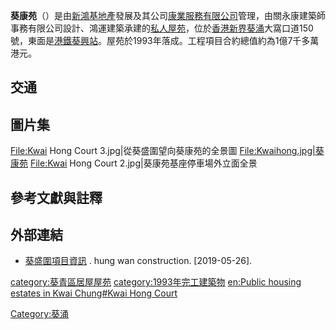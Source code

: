 '''葵康苑'''（{{lang-en|Kwai Hong Court}}）是由[[新鴻基地產|新鴻基地產]]發展及其公司[[康業服務有限公司|康業服務有限公司]]管理，由關永康建築師事務有限公司設計、鴻運建築承建的[[私人屋苑|私人屋苑]]，位於[[香港|香港]][[新界|新界]][[葵涌|葵涌]]大窩口道150號，東面是[[港鐵|港鐵]][[葵興站|葵興站]]。屋苑於1993年落成。工程項目合約總值約為1億7千多萬港元。

== 交通 ==
{{參見|葵興#交通}}

==圖片集==
<gallery>
File:Kwai Hong Court 3.jpg|從葵盛圍望向葵康苑的全景圖
File:Kwaihong.jpg|葵康苑
File:Kwai Hong Court 2.jpg|葵康苑基座停車場外立面全景
</gallery>

== 參考文獻與註釋 ==
{{reflist|12em}} 
{{noteFoot}}

== 外部連結 ==
*[http://www.hwccl.com.hk/Residential3.htm 葵盛圍項目資訊] {{Wayback|url=http://www.hwccl.com.hk/Residential3.htm |date=20150925005747 }}. hung wan construction. [2019-05-26].
{{葵青區居屋屋苑}}
{{DEFAULTSORT: kwai hong court}}
[[Category:葵涌|Category:葵涌]]
[[category:葵青區居屋屋苑|category:葵青區居屋屋苑]]
[[category:1993年完工建築物|category:1993年完工建築物]]
[[en:Public_housing_estates_in_Kwai_Chung#Kwai_Hong_Court|en:Public housing estates in Kwai Chung#Kwai Hong Court]]
